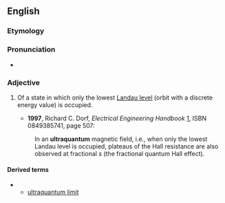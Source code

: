 
==English==
===Etymology===

{{prefix|ultra|quantum}}
===Pronunciation===
*{{IPA|ˌɔltrəˈkwɑntʌm}}

===Adjective===
{{en-adj|-}}

# {{physics}} Of a state in which only the lowest [[Landau level]] (orbit with a discrete energy value) is occupied.
#*'''1997''', Richard C. Dorf, ''Electrical Engineering Handbook'' [http://books.google.com/books?id=qP7HvuakLgEC], ISBN 0849385741, page 507:
#:In an '''ultraquantum''' magnetic field, i.e., when only the lowest Landau level is occupied, plateaus of the Hall resistance are also observed at fractional ''s'' (the fractional quantum Hall effect).

====Derived terms====
**[[ultraquantum limit]]